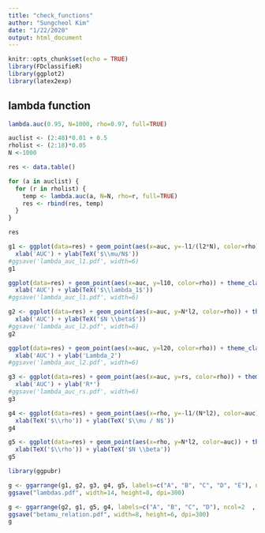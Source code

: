 ```yaml
---
title: "check_functions"
author: "Sungcheol Kim"
date: "1/22/2020"
output: html_document
---
```


```r
knitr::opts_chunk$set(echo = TRUE)
library(FDclassifieR)
library(ggplot2)
library(latex2exp)
```

## lambda function

```r
lambda.auc(0.95, N=1000, rho=0.97, full=TRUE)
```


```r
auclist <- (2:48)*0.01 + 0.5
rholist <- (2:18)*0.05
N <-1000

res <- data.table()

for (a in auclist) {
  for (r in rholist) {
    temp <- lambda.auc(a, N=N, rho=r, full=TRUE)
    res <- rbind(res, temp)
  }
}

res
```

```r
g1 <- ggplot(data=res) + geom_point(aes(x=auc, y=-l1/(l2*N), color=rho)) + theme_classic() + 
  xlab('AUC') + ylab(TeX('$\\mu/N$'))
#ggsave('lambda_auc_l1.pdf', width=6)
g1
```

```r
ggplot(data=res) + geom_point(aes(x=auc, y=l10, color=rho)) + theme_classic() + 
  xlab('AUC') + ylab(TeX('$\\lambda_1$'))
#ggsave('lambda_auc_l1.pdf', width=6)
```

```r
g2 <- ggplot(data=res) + geom_point(aes(x=auc, y=N*l2, color=rho)) + theme_classic() +
  xlab('AUC') + ylab(TeX('$N \\beta$'))
#ggsave('lambda_auc_l2.pdf', width=6)
g2
```

```r
ggplot(data=res) + geom_point(aes(x=auc, y=l20, color=rho)) + theme_classic() +
  xlab('AUC') + ylab('Lambda_2')
#ggsave('lambda_auc_l2.pdf', width=6)
```

```r
g3 <- ggplot(data=res) + geom_point(aes(x=auc, y=rs, color=rho)) + theme_classic() +
  xlab('AUC') + ylab('R*')
#ggsave('lambda_auc_rs.pdf', width=6)
g3
```

```r
g4 <- ggplot(data=res) + geom_point(aes(x=rho, y=-l1/(N*l2), color=auc)) + theme_classic() + 
  xlab(TeX('$\\rho')) + ylab(TeX('$\\mu / N$'))
g4
```

```r
g5 <- ggplot(data=res) + geom_point(aes(x=rho, y=N*l2, color=auc)) + theme_classic() + 
  xlab(TeX('$\\rho')) + ylab(TeX('$N \\beta'))
g5
```

```r
library(ggpubr)

g <- ggarrange(g1, g2, g3, g4, g5, labels=c("A", "B", "C", "D", "E"), ncol=3  , nrow=2)
ggsave("lambdas.pdf", width=14, height=8, dpi=300)
```

```r
g <- ggarrange(g2, g1, g5, g4, labels=c("A", "B", "C", "D"), ncol=2  , nrow=2)
ggsave("betamu_relation.pdf", width=8, height=6, dpi=300)
g
```

